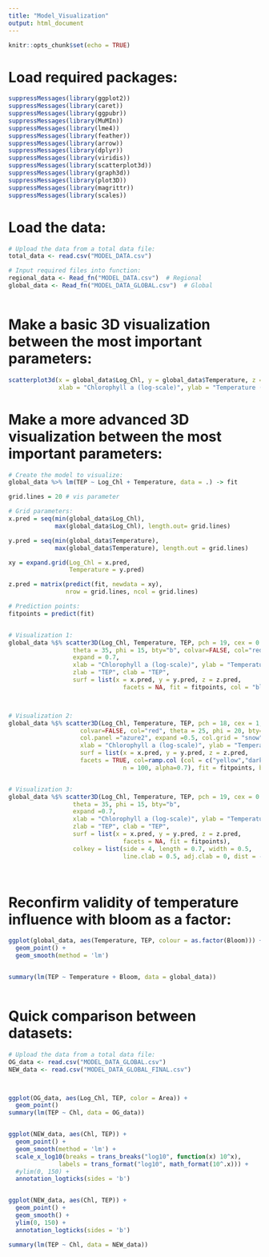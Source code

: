 ```yaml
---
title: "Model_Visualization"
output: html_document
---
```


```r
knitr::opts_chunk$set(echo = TRUE)
```


# Load required packages:
```r


suppressMessages(library(ggplot2))
suppressMessages(library(caret))
suppressMessages(library(ggpubr))
suppressMessages(library(MuMIn))
suppressMessages(library(lme4))
suppressMessages(library(feather))
suppressMessages(library(arrow))
suppressMessages(library(dplyr))
suppressMessages(library(viridis))
suppressMessages(library(scatterplot3d))
suppressMessages(library(graph3d))
suppressMessages(library(plot3D))
suppressMessages(library(magrittr))
suppressMessages(library(scales))

```


# Load the data:
```r

# Upload the data from a total data file:
total_data <- read.csv("MODEL_DATA.csv")

# Input required files into function:
regional_data <- Read_fn("MODEL_DATA.csv")  # Regional
global_data <- Read_fn("MODEL_DATA_GLOBAL.csv")  # Global



```


# Make a basic 3D visualization between the most important parameters:
```r

scatterplot3d(x = global_data$Log_Chl, y = global_data$Temperature, z = global_data$TEP, pch = 16,
              xlab = "Chlorophyll a (log-scale)", ylab = "Temperature (˚C)", zlab = "TEP")


```


# Make a more advanced 3D visualization between the most important parameters:
```r

# Create the model to visualize:
global_data %>% lm(TEP ~ Log_Chl + Temperature, data = .) -> fit

grid.lines = 20 # vis parameter

# Grid parameters:
x.pred = seq(min(global_data$Log_Chl), 
             max(global_data$Log_Chl), length.out= grid.lines)

y.pred = seq(min(global_data$Temperature), 
             max(global_data$Temperature), length.out = grid.lines)

xy = expand.grid(Log_Chl = x.pred, 
                 Temperature = y.pred)

z.pred = matrix(predict(fit, newdata = xy), 
                nrow = grid.lines, ncol = grid.lines)

# Prediction points:
fitpoints = predict(fit)


# Visualization 1:
global_data %$% scatter3D(Log_Chl, Temperature, TEP, pch = 19, cex = 0.5, 
                  theta = 35, phi = 15, bty="b", colvar=FALSE, col="red",
                  expand = 0.7, 
                  xlab = "Chlorophyll a (log-scale)", ylab = "Temperature (˚C)", 
                  zlab = "TEP", clab = "TEP",
                  surf = list(x = x.pred, y = y.pred, z = z.pred,  
                                facets = NA, fit = fitpoints, col = "black"))



# Visualization 2:
global_data %$% scatter3D(Log_Chl, Temperature, TEP, pch = 18, cex = 1, 
                    colvar=FALSE, col="red", theta = 25, phi = 20, bty="u",
                    col.panel ="azure2", expand =0.5, col.grid = "snow",
                    xlab = "Chlorophyll a (log-scale)", ylab = "Temperature (˚C)", zlab = "TEP",  
                    surf = list(x = x.pred, y = y.pred, z = z.pred,  
                    facets = TRUE, col=ramp.col (col = c("yellow","darkorange"), 
                                n = 100, alpha=0.7), fit = fitpoints, border="black"))


# Visualization 3:
global_data %$% scatter3D(Log_Chl, Temperature, TEP, pch = 19, cex = 0.5, 
                  theta = 35, phi = 15, bty="b",
                  expand =0.7, 
                  xlab = "Chlorophyll a (log-scale)", ylab = "Temperature (˚C)", 
                  zlab = "TEP", clab = "TEP",
                  surf = list(x = x.pred, y = y.pred, z = z.pred,  
                                facets = NA, fit = fitpoints),
                  colkey = list(side = 4, length = 0.7, width = 0.5, 
                                line.clab = 0.5, adj.clab = 0, dist = -0.05))




```


# Reconfirm validity of temperature influence with bloom as a factor:
```r

ggplot(global_data, aes(Temperature, TEP, colour = as.factor(Bloom))) + 
  geom_point() +
  geom_smooth(method = 'lm')


summary(lm(TEP ~ Temperature + Bloom, data = global_data))



```


# Quick comparison between datasets:
```r

# Upload the data from a total data file:
OG_data <- read.csv("MODEL_DATA_GLOBAL.csv")
NEW_data <- read.csv("MODEL_DATA_GLOBAL_FINAL.csv")



ggplot(OG_data, aes(Log_Chl, TEP, color = Area)) +
  geom_point()
summary(lm(TEP ~ Chl, data = OG_data))


ggplot(NEW_data, aes(Chl, TEP)) +
  geom_point() +
  geom_smooth(method = 'lm') +
  scale_x_log10(breaks = trans_breaks("log10", function(x) 10^x),
              labels = trans_format("log10", math_format(10^.x))) +
  #ylim(0, 150) +
  annotation_logticks(sides = 'b')


ggplot(NEW_data, aes(Chl, TEP)) +
  geom_point() +
  geom_smooth() +
  ylim(0, 150) +
  annotation_logticks(sides = 'b')

summary(lm(TEP ~ Chl, data = NEW_data))

```


